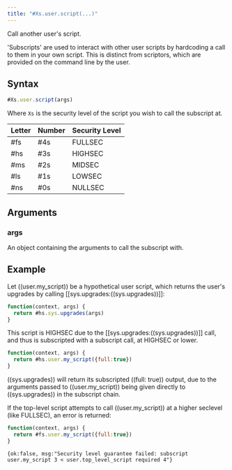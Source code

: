 ```yaml
---
title: "#Xs.user.script(...)"
---
```


Call another user's script.

'Subscripts' are used to interact with other user scripts by hardcoding a call to them in your own script. This is distinct from scriptors, which are provided on the command line by the user.

## Syntax

```js
#Xs.user.script(args)
```

Where `Xs` is the security level of the script you wish to call the subscript at.

| Letter | Number | Security Level |
| ------ | ------ | -------------- |
| #fs    | #4s    | FULLSEC        |
| #hs    | #3s    | HIGHSEC        |
| #ms    | #2s    | MIDSEC         |
| #ls    | #1s    | LOWSEC         |
| #ns    | #0s    | NULLSEC        |

## Arguments

### args

An object containing the arguments to call the subscript with.

## Example

Let ((user.my_script)) be a hypothetical user script, which returns the user's upgrades by calling [[sys.upgrades:((sys.upgrades))]]:

```js
function(context, args) {
  return #hs.sys.upgrades(args)
}
```

This script is HIGHSEC due to the [[sys.upgrades:((sys.upgrades))]] call, and thus is subscripted with a subscript call, at HIGHSEC or lower.

```js
function(context, args) {
  return #hs.user.my_script({full:true})
}
```

((sys.upgrades)) will return its subscripted ((full: true)) output, due to the arguments passed to ((user.my_script)) being given directly to ((sys.upgrades)) in the subscript chain.

If the top-level script attempts to call ((user.my_script)) at a higher seclevel (like FULLSEC), an error is returned:

```js
function(context, args) {
  return #fs.user.my_script({full:true})
}
```

```
{ok:false, msg:"Security level guarantee failed: subscript user.my_script 3 < user.top_level_script required 4"}
```
